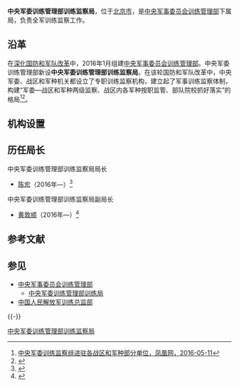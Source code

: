 {{Infobox PRCG
|color = darkgreen
|机构名称 = 中央军委训练管理部训练监察局
|上级机构 = [[中央军事委员会训练管理部|中央军事委员会训练管理部]]
|机构类型 =中央军委训练管理部下属局
|军事级别 = |nocat
|标志1 = China Emblem PLA.svg
|标志1说明 = [[中国人民解放军军徽|中国人民解放军军徽]]
|职位1 = 局长
|人员1 = [[陈宏_(军委训练管理部)|陈宏]]
|衔级1 = 
|职位2 = 
|人员2 =
|职位3 =
|人员3 =
|职位4 =
|人员4 =
|地址1 = [[北京市|北京市]]
|成立时间 = 2016年
|a=
|b=
|c=
|d=
|E=
|e=
}}

'''中央军委训练管理部训练监察局'''，位于[[北京市|北京市]]，是[[中央军事委员会训练管理部|中央军事委员会训练管理部]]下属局，负责全军训练监察工作。

==沿革==
在[[深化国防和军队改革|深化国防和军队改革]]中，2016年1月组建[[中央军事委员会训练管理部|中央军事委员会训练管理部]]。中央军委训练管理部新设'''中央军委训练管理部训练监察局'''。在该轮国防和军队改革中，中央军委、战区和军种机关都设立了专职训练监察机构，建立起了军事训练监察体制，构建“军委—战区和军种两级监察、战区内各军种按职监管、部队院校抓好落实”的格局<ref>[http://news.ifeng.com/a/20160511/48750000_0.shtml 中央军委训练监察组进驻各战区和军种部分单位，凤凰网，2016-05-11]</ref><ref>{{Cite web|title=2016年全军军事训练监察将分三个波次进行|url=http://mt.sohu.com/20160418/n444783639.shtml#|accessdate=2016-09-16|date=2016-04-18|publisher=搜狐|archiveurl=https://web.archive.org/web/20161220093229/http://mt.sohu.com/20160418/n444783639.shtml|archivedate=2016-12-20|dead-url=yes}}</ref>。

==机构设置==

==历任局长==
{{col-begin}}
{{col-2}}
; 中央军委训练管理部训练监察局局长
*[[陈宏_(军委训练管理部)|陈宏]]（2016年—）<ref>{{Cite web|url=http://china.cnr.cn/news/20170624/t20170624_523816635.shtml|title=我军新体制下首届军委军事训练监察员队伍即将上岗|date=2017-06-24|publisher=央广网}}</ref>
{{col-2}}
; 中央军委训练管理部训练监察局副局长
*[[黄敦顺|黄敦顺]]（2016年—）<ref>{{Cite web|url=http://news.ifeng.com/a/20160426/48585956_0.shtml|title=16-4-26 新闻和报纸摘要简讯|date=2016-04-26|publisher=凤凰网}}</ref>

{{col-end}}

== 参考文献 ==
{{Reflist|2}}

== 参见 ==
{{Portal box|中华人民共和国|军事}}
*[[中央军事委员会训练管理部|中央军事委员会训练管理部]]
**[[中央军委训练管理部训练局|中央军委训练管理部训练局]]
* [[中国人民解放军训练总监部|中国人民解放军训练总监部]]

{{-}}
{{中央军委|属}}
[[Category:中央军委训练管理部训练监察局|]]

{{中华人民共和国军事小作品}}